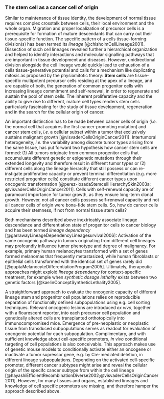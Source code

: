 ### The stem cell as a cancer cell of origin {#csc}

Similar to maintenance of tissue identity, the development of normal tissue requires complex crosstalk between cells, their local environment and the whole organ. Migration and proper localization of precursor cells is a prerequisite for formation of mature descendants that can carry out their tissue-specific function. The specific pattern of a cells tissue-forming division(s) has been termed its *lineage* [@chisholmCellLineage2001]. Dissection of such cell lineages revealed further a hierarchical organization and helped to identify interactions and molecular signalling pathways that are important in tissue development and diseases. However, unidirectional division alongside the cell lineage would quickly lead to exhaustion of a cells tissue-generative potential and calls for a mechanism like duplicating mitosis as proposed by the physiomitotic theory: **Stem cells** are tissue-specific multipotent precursor cells residing at the apex of a lineage, and are capable of both, the generation of common progenitor cells with increasing lineage commitment and self-renewal, in order to regenerate and sustain the pool of stem cells. The inherent proliferative capacity and the ability to give rise to different, mature cell types renders stem cells particularly fascinating for the study of tissue development, regeneration and in the search for the cellular origin of cancer.

An important distinction has to be made between cancer cells of origin (*i.e.* the normal cell that acquires the first cancer-promoting mutation) and cancer stem cells, *i.e.* a cellular subset within a tumor that exclusively sustains malignant growth [@visvaderCellsOriginCancer2011]. Intertumoral heterogeneity, *i.e.* the variability among discrete tumor types arising from the same tissue, has put forward two hypothesis how cancer stem cells are formed: (1) All tumors originate from common progenitor cells that accumuluate different genetic or epigenetic mutations through their extended longevity and therefore result in different tumor types or (2) different cells along the lineage hierarchy that still possess or can re-instigate proliferative capacity or prevent terminal differentiation (e.g. more restricted progenitor cells) constitute different cancer types upon oncogenic transformation [@perez-losadaStemcellHierarchySkin2003a; @visvaderCellsOriginCancer2011]. Cells with self-renewal capacity are of paramount importance for tumor growth, as they ensure long-term clonal growth. However, not all cancer cells possess self-renewal capacity and not all cancer cells of origin were bona-fide stem cells. So, how do cancer cells acquire their stemness, if not from normal tissue stem cells?

Both mechanisms described above inextricably associate lineage descendance and differentiation state of progenitor cells to cancer biology and has been termed *lineage dependency* [@garrawayLineageDependencyLineagesurvival2006]: Activation of the same oncogenic pathway in tumors originating from different cell lineages may profoundly influence tumor phenotype and degree of malignancy. For example, primary human melanocytes transformed with a set of genes formed melanomas that frequently metastasized, while human fibroblasts or epithelial cells transformed with the identical set of genes rarely did [@guptaMelanocyteDifferentiationProgram2005]. Ultimately, therapeutic approaches might exploid *lineage dependency* for context-specific treatment, for example when *synthetic dosage lethality* exists between two genetic factors [@kaelinConceptSyntheticLethality2005].

A straightforward approach to evaluate the oncogenic capacity of different lineage stem and progenitor cell populations relies on reproducible separation of functionally defined subpopulations using e.g. cell sorting techniques. Relevant oncogenic lesions are introduced *ex vivo*, together with a flourescent reporter, into each precursor cell population and genetically altered cells are transplanted orthotopically into immunocompromised mice. Emergence of pre-neoplastic or neoplastic tissue from transduced subpopulations serves as readout for evaluation of oncogenic potential for each subpopulation. Complimentary, and with sufficient knowledge about cell-specific promoters, *in vivo* conditional targeting of cell populations is also conceivable. This approach makes use of genetic mouse models to conditionally activate either an oncogene or inactivate a tumor supressor gene, e.g. by Cre-mediated deletion, in different lineage subpopulations. Depending on the activated cell-specific promoter, different cancer subtypes might arise and reveal the cellular origin of the specifc cancer subtype from within the cell lineage [@hayashiEfficientRecombinationDiverse2002;@visvaderCellsOriginCancer2011]. However, for many tissues and organs, established lineages and knowledge of cell specific promoters are missing, and therefore hamper the approach described above.
